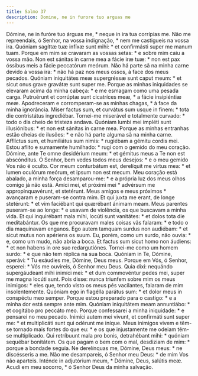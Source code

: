 ```yaml
---
title: Salmo 37
description: Domine, ne in furore tuo arguas me
---
```


<div class="side-by-side not-content">
  <span>
    Dómine, ne in furóre tuo árguas me, * neque in ira tua corrípias me.
  </span>
  <span>
    Não me repreendais, ó Senhor, na vossa indignação, * nem me castigueis na
    vossa ira.
  </span>
  <span>
    Quóniam sagíttæ tuæ infíxæ sunt mihi: * et confirmásti super me manum tuam.
  </span>
  <span>
    Porque em mim se cravaram as vossas setas: * e sobre mim caiu a vossa mão.
  </span>
  <span>
    Non est sánitas in carne mea a fácie iræ tuæ: * non est pax óssibus meis a
    fácie peccatórum meórum.
  </span>
  <span>
    Não há parte sã na minha carne devido à vossa ira: * não há paz nos meus
    ossos, à face dos meus pecados.
  </span>
  <span>
    Quóniam iniquitátes meæ supergréssæ sunt caput meum: * et sicut onus grave
    gravátæ sunt super me.
  </span>
  <span>
    Porque as minhas iniquidades se elevaram acima da minha cabeça: * e me
    esmagam como uma pesada carga.
  </span>
  <span>
    Putruérunt et corrúptæ sunt cicatríces meæ, * a fácie insipiéntiæ meæ.
  </span>
  <span>
    Apodreceram e corromperam-se as minhas chagas, * à face da minha ignorância.
  </span>
  <span>
    Miser factus sum, et curvátus sum usque in finem: * tota die contristátus
    ingrediébar.
  </span>
  <span>
    Tornei-me miserável e totalmente curvado: * todo o dia cheio de tristeza
    andava.
  </span>
  <span>
    Quóniam lumbi mei impléti sunt illusiónibus: * et non est sánitas in carne
    mea.
  </span>
  <span>
    Porque as minhas entranhas estão cheias de ilusões: * e não há parte alguma
    sã na minha carne.
  </span>
  <span>
    Afflíctus sum, et humiliátus sum nimis: * rugiébam a gémitu cordis mei.
  </span>
  <span>
    Estou aflito e sumamente humilhado: * rugi com o gemido do meu coração.
  </span>
  <span>
    Dómine, ante Te omne desidérium meum: * et gémitus meus a Te non est
    abscónditus.
  </span>
  <span>
    Ó Senhor, bem vedes todos meus desejos: * e o meu gemido Vos não é oculto.
  </span>
  <span>
    Cor meum conturbátum est, derelíquit me virtus mea: * et lumen oculórum
    meórum, et ipsum non est mecum.
  </span>
  <span>
    Meu coração está abalado, a minha força desamparou-me: * e a própria luz dos
    meus olhos comigo já não está.
  </span>
  <span>
    Amíci mei, et próximi mei * advérsum me appropinquavérunt, et stetérunt.
  </span>
  <span>
    Meus amigos e meus próximos * avançaram e puseram-se contra mim.
  </span>
  <span>
    Et qui juxta me erant, de longe stetérunt: * et vim faciébant qui quærébant
    ánimam meam.
  </span>
  <span>
    Meus parentes puseram-se ao longe: * e usavam de violência, os que buscavam
    a minha vida.
  </span>
  <span>
    Et qui inquirébant mala mihi, locúti sunt vanitátes: * et dolos tota die
    meditabántur.
  </span>
  <span>
    Os que me procuravam males coisas vãs falaram: * e todo o dia maquinavam
    enganos.
  </span>
  <span>
    Ego autem tamquam surdus non audiébam: * et sicut mutus non apériens os
    suum.
  </span>
  <span>
    Eu, porém, como um surdo, não ouvia: * e, como um mudo, não abria a boca.
  </span>
  <span>
    Et factus sum sicut homo non áudiens: * et non habens in ore suo
    redargutiónes.
  </span>
  <span>
    Tornei-me como um homem surdo: * e que não tem réplica na sua boca.
  </span>
  <span>
    Quóniam in Te, Dómine, sperávi: * Tu exáudies me, Dómine, Deus meus.
  </span>
  <span>
    Porque em Vós, ó Senhor, esperei: * Vós me ouvireis, ó Senhor meu Deus.
  </span>
  <span>
    Quia dixi: nequándo supergáudeant mihi inimíci mei: * et dum commovéntur
    pedes mei, super me magna locúti sunt.
  </span>
  <span>
    Pois disse: nunca triunfem sobre mim os meus inimigos: * eles que, tendo
    visto os meus pés vacilantes, falaram de mim insolentemente.
  </span>
  <span>
    Quóniam ego in flagélla parátus sum: * et dolor meus in conspéctu meo
    semper.
  </span>
  <span>
    Porque estou preparado para o castigo: * e a minha dor está sempre ante mim.
  </span>
  <span>
    Quóniam iniquitátem meam annuntiábo: * et cogitábo pro peccáto meo.
  </span>
  <span>
    Porque confessarei a minha iniquidade: * e pensarei no meu pecado.
  </span>
  <span>
    Inimíci autem mei vivunt, et confirmáti sunt super me: * et multiplicáti
    sunt qui odérunt me iníque.
  </span>
  <span>
    Meus inimigos vivem e têm-se tornado mais fortes do que eu: * e os que
    injustamente me odeiam têm-se multiplicado.
  </span>
  <span>
    Qui retríbuunt mala pro bonis, detrahébant mihi: * quóniam sequébar
    bonitátem.
  </span>
  <span>
    Os que pagam o bem com o mal, desdiziam de mim: * porque a bondade seguia.
  </span>
  <span>
    Ne derelínquas me, Dómine, Deus meus: * ne discésseris a me.
  </span>
  <span>
    Não me desampareis, ó Senhor meu Deus: * de mim Vos não aparteis.
  </span>
  <span>
    Inténde in adjutórium meum, * Dómine, Deus, salútis meæ.
  </span>
  <span>
    Acudi em meu socorro, * ó Senhor Deus da minha salvação.
  </span>
</div>
